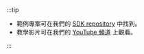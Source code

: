 :::tip

- 範例專案可在我們的 [SDK repository](https://github.com/logto-io/js/tree/master/packages/react-sample) 中找到。
- 教學影片可在我們的 [YouTube 頻道](https://youtu.be/pvKYt8QFppE) 上觀看。

:::
